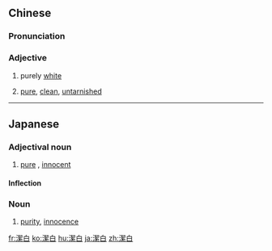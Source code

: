 {{also|洁白}}
==Chinese==
{{zh-forms|s=洁白}}

===Pronunciation===
{{zh-pron
|m=jiébái
|c=git3 baak6
|h=pfs=kiet-pha̍k
|cat=a
}}

===Adjective===
{{zh-adj}}
# purely [[white]]
# {{lb|zh|figurative|of morals}} [[pure]], [[clean]], [[untarnished]]

----

==Japanese==
{{ja-kanjitab|けつ|k1=けっ|はく|k2=ぱく|yomi=on}}

===Adjectival noun===
{{ja-adj|infl=na|けっぱく}}

# [[pure]] {{gloss|free from shame}}, [[innocent]]

====Inflection====
{{ja-na|けっぱく}}

===Noun===
{{ja-noun|けっぱく}}

# [[purity]], [[innocence]]

[[fr:潔白]]
[[ko:潔白]]
[[hu:潔白]]
[[ja:潔白]]
[[zh:潔白]]